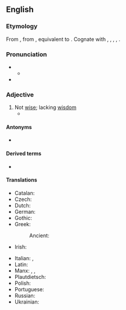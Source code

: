 ==English==

===Etymology===
From {{inh|en|enm|unwis}}, from {{inh|en|ang|unwīs|t=unwise, foolish, ignorant, uninformed, insane}}, equivalent to {{af|en|un-|wise}}. Cognate with {{cog|nl|onwijs|t=unwise}}, {{cog|de|unweise|t=unwise}}, {{cog|da|uvis|t=unwise}}, {{cog|sv|ovis|t=unwise}}, {{cog|is|óvís|t=unwise}}.

===Pronunciation===
* {{IPA|en|/ʌnˈwaɪz/}}
** {{audio|en|LL-Q1860 (eng)-Vealhurl-unwise.wav|Audio (RP)}}
* {{rhymes|en|aɪz}}

===Adjective===
{{en-adj|er}}

# Not [[wise]]; lacking [[wisdom]]
#* {{quote-journal|en|year=1962|month=December|title=A new Pullman era?|journal=Modern Railways|page=362|text=If the kind of network we envisage is to be established, it would be '''unwise''' to begin any of its services hurriedly with older stock, which, however admirable in its day, now has an air of faded Edwardian splendour that is out of joint with the times.}}
#: {{syn|en|injudicious|indiscreet|foolish}}
#:{{ux|en|'''unwise''' man}}
#:{{ux|en|'''unwise''' kings}}
#:{{ux|en|'''unwise''' measures}}

====Antonyms====
* {{l|en|wise}}

====Derived terms====
* {{l|en|unwiseness}}

====Translations====
{{trans-top|not wise}}
* Catalan: {{t|ca|imprudent}}
* Czech: {{t|cs|nemoudrý|m}}
* Dutch: {{t+|nl|onverstandig}}
* German: {{t|de|unklug}}
* Gothic: {{t|got|𐌿𐌽𐍆𐍂𐍉𐌸𐍃}}
* Greek:
*: Ancient: {{t|grc|ἄσοφος}}
* Irish: {{t|ga|neamhchríonna}}
{{trans-mid}}
* Italian: {{t+|it|imprudente}}, {{t+|it|insipiente}}
* Latin: {{t|la|imprudens}}
* Manx: {{t|gv|neuchreeney}}, {{t|gv|anchreeney}}, {{t|gv|neuhushtagh}}
* Plautdietsch: {{t|pdt|onweis}}
* Polish: {{t+|pl|nierozsądny}}
* Portuguese: {{t+|pt|insensato}}
* Russian: {{t+|ru|неразу́мный}}
* Ukrainian: {{t|uk| нерозу́мний}}
{{trans-bottom}}